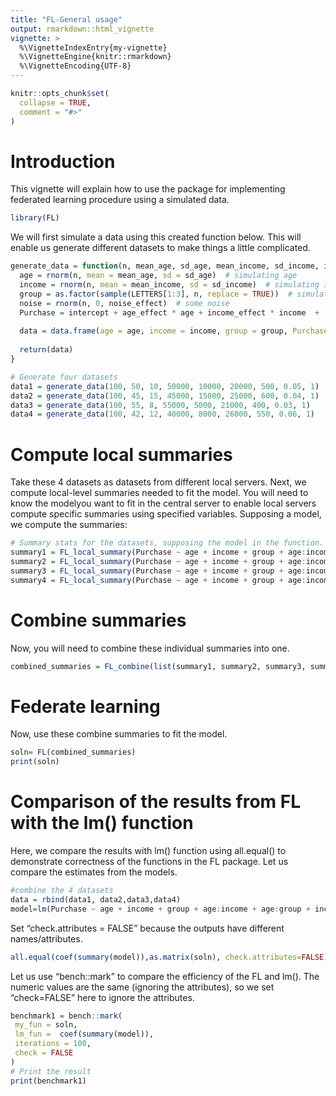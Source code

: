 ```yaml
---
title: "FL-General usage"
output: rmarkdown::html_vignette
vignette: >
  %\VignetteIndexEntry{my-vignette}
  %\VignetteEngine{knitr::rmarkdown}
  %\VignetteEncoding{UTF-8}
---
```


```r
knitr::opts_chunk$set(
  collapse = TRUE,
  comment = "#>"
)
```

# Introduction
This vignette will explain how to use the package for implementing federated learning procedure using a simulated data.

```r
library(FL)
```

We will first simulate a data using this created function below. This will enable us generate different datasets to make things a little complicated.
```r
generate_data = function(n, mean_age, sd_age, mean_income, sd_income, intercept, age_effect, income_effect, noise_effect) {
  age = rnorm(n, mean = mean_age, sd = sd_age)  # simulating age
  income = rnorm(n, mean = mean_income, sd = sd_income)  # simulating income
  group = as.factor(sample(LETTERS[1:3], n, replace = TRUE))  # simulating group
  noise = rnorm(n, 0, noise_effect)  # some noise
  Purchase = intercept + age_effect * age + income_effect * income  +  noise + ifelse(group == 'A', 1000, (ifelse(group =='B', 2000, 3000))) # creating a relationship for Purchase
  
  data = data.frame(age = age, income = income, group = group, Purchase = Purchase)
  
  return(data)
}

# Generate four datasets
data1 = generate_data(100, 50, 10, 50000, 10000, 20000, 500, 0.05, 1)
data2 = generate_data(100, 45, 15, 45000, 15000, 25000, 600, 0.04, 1)
data3 = generate_data(100, 55, 8, 55000, 5000, 21000, 400, 0.03, 1)
data4 = generate_data(100, 42, 12, 40000, 8000, 26000, 550, 0.06, 1)
```


# Compute local summaries
Take these 4 datasets as datasets from different local servers. Next, we compute local-level summaries needed to fit the model. You will need to know the modelyou want to fit in the central server  to enable local servers compute specific summaries using specified variables. Supposing a model, we compute the summaries:
```r
# Summary stats for the datasets, supposing the model in the function.
summary1 = FL_local_summary(Purchase ~ age + income + group + age:income + age:group + income:group, data1)
summary2 = FL_local_summary(Purchase ~ age + income + group + age:income + age:group + income:group, data2)
summary3 = FL_local_summary(Purchase ~ age + income + group + age:income + age:group + income:group, data3)
summary4 = FL_local_summary(Purchase ~ age + income + group + age:income + age:group + income:group, data4)
```

# Combine summaries
Now, you will need to combine these individual summaries into one.
```r
combined_summaries = FL_combine(list(summary1, summary2, summary3, summary4))
```


# Federate learning
Now, use these combine summaries to fit the model.
```r
soln= FL(combined_summaries)
print(soln)
```

# Comparison of the results from FL with the lm() function
Here, we compare the results with lm() function using all.equal() to demonstrate correctness of the functions in the FL package. Let us compare the estimates from the models.
```r
#combine the 4 datasets
data = rbind(data1, data2,data3,data4)
model=lm(Purchase ~ age + income + group + age:income + age:group + income:group, data=data)
```

Set "check.attributes = FALSE" because the outputs have different names/attributes.
```r
all.equal(coef(summary(model)),as.matrix(soln), check.attributes=FALSE)
```
Let us use "bench::mark" to compare the efficiency of the FL and lm(). The numeric values are the same (ignoring the attributes), so we set "check=FALSE" here to ignore the attributes.

```r
benchmark1 = bench::mark(
 my_fun = soln, 
 lm_fun =  coef(summary(model)), 
 iterations = 100,
 check = FALSE
)
# Print the result
print(benchmark1)
```
